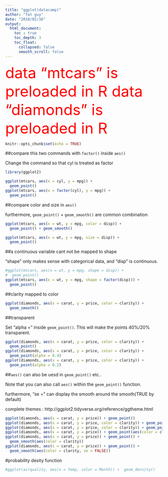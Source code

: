 ---
title: "ggplot(datacamp)"
author: "fat guy"
date: "2018/02/16"
output:
  html_document:
    toc : true
    toc_depth: 3
    toc_float: 
      collapsed: false
      smooth_scroll: false
---

<font color="red" size = 24> data "mtcars" is preloaded in R </font>
<font color="red" size = 24> data "diamonds" is preloaded in R </font>

```{r setup, include=FALSE}
knitr::opts_chunk$set(echo = TRUE)
```




##compare this two commands with `factor()` inside `aes()`

Change the command so that cyl is treated as factor

```{r}
library(ggplot2)

ggplot(mtcars, aes(x = cyl, y = mpg)) +
  geom_point()
ggplot(mtcars, aes(x = factor(cyl), y = mpg)) +
  geom_point()
```




##compare color and size in `aes()`

furthermore, `geom_point()` + `geom_smooth()` are common combination

```{r}
ggplot(mtcars, aes(x = wt, y = mpg, color = disp)) +
  geom_point() + geom_smooth()

ggplot(mtcars, aes(x = wt, y = mpg, size = disp)) +
  geom_point()
```




##a continuous variable cant not be mapped to shape

"shape" only makes sense with categorical data, and "disp" is continuous.

```{r}
#ggplot(mtcars, aes(x = wt, y = mpg, shape = disp)) +
#  geom_point()
ggplot(mtcars, aes(x = wt, y = mpg, shape = factor(disp))) +
  geom_point()
```




##clarity mapped to color
```{r}
ggplot(diamonds, aes(x = carat, y = price, color = clarity)) +
  geom_smooth()
```




##transparent

Set "alpha ="  inside `geom_point()`. This will make the points 40%/20% transparent.

```{r}
ggplot(diamonds, aes(x = carat, y = price, color = clarity)) +
  geom_point()
ggplot(diamonds, aes(x = carat, y = price, color = clarity)) +
  geom_point(alpha = 0.4)
ggplot(diamonds, aes(x = carat, y = price, color = clarity)) +
  geom_point(alpha = 0.2)
```




##`aes()` can also be uesd in `geom_point()` etc..

Note that you can also call `aes()` within the `geom_point()` function.

furthermore, "se = " can display the smooth around the smooth(TRUE by default)

complete themes : http://ggplot2.tidyverse.org/reference/ggtheme.html

```{r}
ggplot(diamonds, aes(x = carat, y = price)) + geom_point()
ggplot(diamonds, aes(x = carat, y = price, color = clarity)) + geom_point()
ggplot(diamonds, aes(x = carat, y = price, color = clarity)) + geom_point() + theme_minimal()
ggplot(diamonds, aes(x = carat, y = price)) + geom_point(aes(color = clarity))
ggplot(diamonds, aes(x = carat, y = price)) + geom_point() + 
  geom_smooth(aes(color = clarity))
ggplot(diamonds, aes(x = carat, y = price)) + geom_point() + 
  geom_smooth(aes(color = clarity, se = FALSE))
```




#probability desity function
```{r}
#ggplot(airquality, aes(x = Temp, color = Month)) +  geom_density()
```

